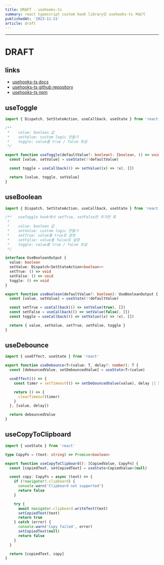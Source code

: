 ```yaml
---
title: DRAFT - usehooks-ts
summary: react typescript custom hook library인 usehooks-ts 써보기
publishedAt: '2023-11-21'
article: draft
---
```


---

# DRAFT

## links

- [usehooks-ts docs](https://usehooks-ts.com/)
- [usehooks-ts github repository](https://github.com/juliencrn/usehooks-ts)
- [usehooks-ts npm](https://www.npmjs.com/package/usehooks-ts)

## useToggle

```ts title="code"
import { Dispatch, SetStateAction, useCallback, useState } from 'react'

/**
 *    value: boolean 값
 *    setValue: custom logic 만들기
 *    toggle: value를 true / false 토글
 */

export function useToggle(defaultValue?: boolean): [boolean, () => void, Dispatch<SetStateAction<boolean>>] {
  const [value, setValue] = useState(!!defaultValue)

  const toggle = useCallback(() => setValue((x) => !x), [])

  return [value, toggle, setValue]
}
```

## useBoolean

```ts title="code"
import { Dispatch, SetStateAction, useCallback, useState } from 'react'

/**   useToggle hook에서 setTrue, setFalse만 추가한 훅
 *
 *    value: boolean 값
 *    setValue: custom logic 만들기
 *    setTrue: value를 true로 설정
 *    setFalse: value를 false로 설정
 *    toggle: value를 true / false 토글
 */

interface UseBooleanOutput {
  value: boolean
  setValue: Dispatch<SetStateAction<boolean>>
  setTrue: () => void
  setFalse: () => void
  toggle: () => void
}

export function useBoolean(defaultValue?: boolean): UseBooleanOutput {
  const [value, setValue] = useState(!!defaultValue)

  const setTrue = useCallback(() => setValue(true), [])
  const setFalse = useCallback(() => setValue(false), [])
  const toggle = useCallback(() => setValue((x) => !x), [])

  return { value, setValue, setTrue, setFalse, toggle }
}
```

## useDebounce

```ts title="code"
import { useEffect, useState } from 'react'

export function useDebounce<T>(value: T, delay?: number): T {
  const [debouncedValue, setDebouncedValue] = useState<T>(value)

  useEffect(() => {
    const timer = setTimeout(() => setDebouncedValue(value), delay || 500)

    return () => {
      clearTimeout(timer)
    }
  }, [value, delay])

  return debouncedValue
}
```

## useCopyToClipboard

```ts title="code"
import { useState } from 'react'

type CopyFn = (text: string) => Promise<boolean>

export function useCopyToClipboard(): [CopiedValue, CopyFn] {
  const [copiedText, setCopiedText] = useState<CopiedValue>(null)

  const copy: CopyFn = async (text) => {
    if (!navigator?.clipboard) {
      console.warn('Clipboard not supported')
      return false
    }

    try {
      await navigator.clipboard.writeText(text)
      setCopiedText(text)
      return true
    } catch (error) {
      console.warn('Copy failed', error)
      setCopiedText(null)
      return false
    }
  }

  return [copiedText, copy]
}
```
